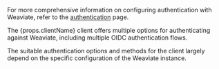For more comprehensive information on configuring authentication with Weaviate, refer to the [authentication](/weaviate/configuration/authz-authn) page.

<p>The {props.clientName} client offers multiple options for authenticating against Weaviate, including multiple OIDC authentication flows.</p>

The suitable authentication options and methods for the client largely depend on the specific configuration of the Weaviate instance.
